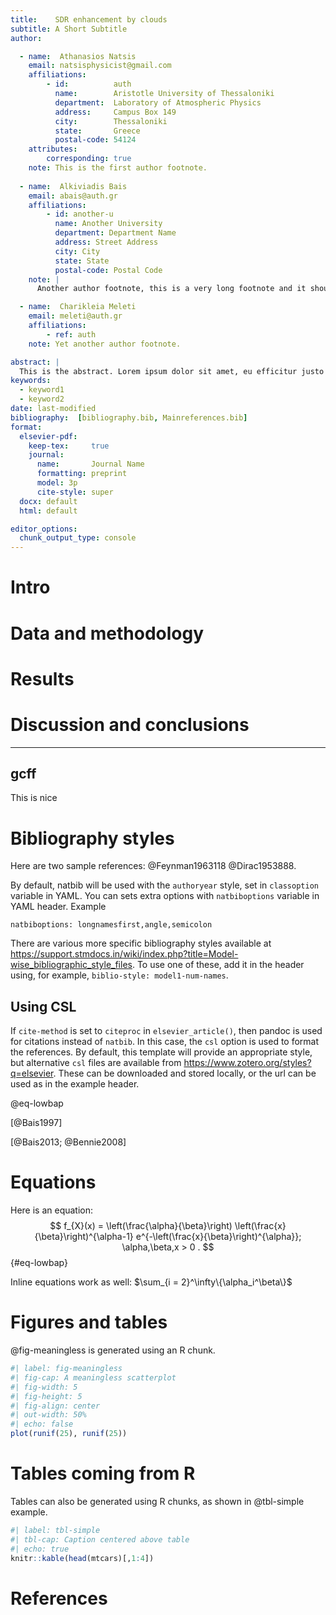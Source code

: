 ```yaml
---
title:    SDR enhancement by clouds
subtitle: A Short Subtitle
author:

  - name:  Athanasios Natsis
    email: natsisphysicist@gmail.com
    affiliations: 
        - id:          auth
          name:        Aristotle University of Thessaloniki
          department:  Laboratory of Atmospheric Physics
          address:     Campus Box 149 
          city:        Thessaloniki
          state:       Greece
          postal-code: 54124
    attributes:
        corresponding: true
    note: This is the first author footnote.
    
  - name:  Alkiviadis Bais
    email: abais@auth.gr
    affiliations:
        - id: another-u
          name: Another University
          department: Department Name
          address: Street Address
          city: City
          state: State
          postal-code: Postal Code
    note: |
      Another author footnote, this is a very long footnote and it should be a really long footnote. But this footnote is not yet sufficiently long enough to make two lines of footnote text.

  - name:  Charikleia Meleti
    email: meleti@auth.gr
    affiliations:
        - ref: auth
    note: Yet another author footnote.

abstract: |
  This is the abstract. Lorem ipsum dolor sit amet, eu efficitur justo rutrum at. Sed at tempus elit.
keywords: 
  - keyword1
  - keyword2
date: last-modified
bibliography:  [bibliography.bib, Mainreferences.bib]
format:
  elsevier-pdf:
    keep-tex:     true
    journal:
      name:       Journal Name
      formatting: preprint
      model: 3p
      cite-style: super
  docx: default
  html: default

editor_options: 
  chunk_output_type: console
---
```


# Intro

# Data and methodology

# Results

# Discussion and conclusions

------------------------------------------------------------------------

::: callout-important
## gcff

This is nice
:::

<!--# check this out -->

# Bibliography styles

Here are two sample references: @Feynman1963118 @Dirac1953888.

By default, natbib will be used with the `authoryear` style, set in `classoption` variable in YAML. You can sets extra options with `natbiboptions` variable in YAML header. Example

```         
natbiboptions: longnamesfirst,angle,semicolon
```

There are various more specific bibliography styles available at <https://support.stmdocs.in/wiki/index.php?title=Model-wise_bibliographic_style_files>. To use one of these, add it in the header using, for example, `biblio-style: model1-num-names`.

## Using CSL

If `cite-method` is set to `citeproc` in `elsevier_article()`, then pandoc is used for citations instead of `natbib`. In this case, the `csl` option is used to format the references. By default, this template will provide an appropriate style, but alternative `csl` files are available from <https://www.zotero.org/styles?q=elsevier>. These can be downloaded and stored locally, or the url can be used as in the example header.

@eq-lowbap

[@Bais1997]

[@Bais2013; @Bennie2008]

# Equations

Here is an equation: $$ 
  f_{X}(x) = \left(\frac{\alpha}{\beta}\right)
  \left(\frac{x}{\beta}\right)^{\alpha-1}
  e^{-\left(\frac{x}{\beta}\right)^{\alpha}}; 
  \alpha,\beta,x > 0 .
$$ {#eq-lowbap}

Inline equations work as well: $\sum_{i = 2}^\infty\{\alpha_i^\beta\}$

# Figures and tables

@fig-meaningless is generated using an R chunk.

```r
#| label: fig-meaningless
#| fig-cap: A meaningless scatterplot
#| fig-width: 5
#| fig-height: 5
#| fig-align: center
#| out-width: 50%
#| echo: false
plot(runif(25), runif(25))
```

# Tables coming from R

Tables can also be generated using R chunks, as shown in @tbl-simple example.

```r
#| label: tbl-simple
#| tbl-cap: Caption centered above table
#| echo: true
knitr::kable(head(mtcars)[,1:4])
```

# References {.unnumbered}
